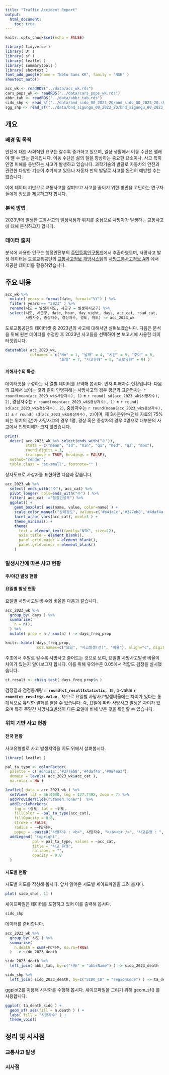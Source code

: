 ```yaml
---
title: "Traffic Accident Report"
output: 
  html_document:
    toc: true
---
```


```r
knitr::opts_chunk$set(echo = FALSE)
```

```r
library( tidyverse )
library( DT )
library( sf )
library( leaflet )
library( summarytools )
library( showtext )
font_add_google(name = "Noto Sans KR", family = "NSK" )
showtext_auto()
```

```r
acc_wk <- readRDS("../data/acc_wk.rds")
cars_pops_wk <- readRDS("../data/cars_pops_wk.rds")
abbr_tab <- readRDS("../data/abbr_tab.rds")
sido_shp <- read_sf("../data/bnd_sido_00_2023_2Q/bnd_sido_00_2023_2Q.shp", options = "ENCODING=UTF-8")
sgg_shp <- read_sf("../data/bnd_sigungu_00_2023_2Q/bnd_sigungu_00_2023_2Q.shp", options = "ENCODING=UTF-8")
```



## 개요

### 배경 및 목적
안전에 대한 사회적인 요구는 갈수록 증가하고 있으며, 일상 생활에서 이동 수단은 뗄래야 뗄 수 없는 관계입니다. 이동 수단은 삶의 질을 향상하는 중요한 요소이나, 사고 특히 인명 피해를 동반하는 사고가 발생하고 있습니다. 과학기술의 발달로 자동차의 안전과 관련한 다양한 기능이 추가되고 있으나 자동차 만의 발달로 사고를 완전히 예방할 수는 없습니다. 

이에 데이터 기반으로 교통사고를 살펴보고 사고를 줄이기 위한 방안을 고민하는 연구자들에게 정보를 제공하고자 합니다.

### 분석 방법 
2023년에 발생한 교통사고의  발생시점과 위치를 중심으로 사망자가 발생하는 교통사고에 대해 분석하고자 합니다.

### 데이터 출처

분석에 사용한 인구는 행정안전부의 [주민등록인구통계](https://jumin.mois.go.kr)에서 추출하였으며, 사망사고 발생 데이터는 도로교통공단의 [교통사고정보 개방시스템](https://taas.koroad.or.kr/api/)의 [사망교통사고정보 API](https://taas.koroad.or.kr/api/selectDeathDataSet.do) 에서 제공한 데이터를 활용하였습니다.


## 주요 내용

```r
acc_wk %>% 
  mutate( years = format(date, format="%Y") ) %>%
  filter( years == "2023" ) %>%
  rename(시도 = 발생지시도, 시군구 = 발생지시군구) %>%
  select(시도, 시군구, date, hour, day_night, days, acc_cat, road_cat, 
         사망자수, 중상자수, 경상자수, 경도, 위도) -> acc_2023_wk
```

도로교통공단의 데이터셋 중 2023년의 사고에 대해서만 살펴보겠습니다. 다음은 분석을 위해 원본 데이터를 수정한 후 2023년 사고들을 선택하여 본 보고서에 사용한 데이터셋입니다.

```r
datatable( acc_2023_wk,
           colnames = c("No" = 1, "날짜" = 4, "시간" = 5, "주야" = 6,
                        "요일" = 7, "사고유형" = 8, "도로유형" = 9) )
```

#### 피해자수의 특성
데이터셋을 구성하는 각 열별 데이터를 요약해 봅시다. 먼저 피해자수 현황입니다. 
다음의 표에서 보이는 것과 같이 인명피해는 사망사고의 경우 평균과 표준편차는 `r round(mean(acc_2023_wk$사망자수), 1)` $\pm$ `r round( sd(acc_2023_wk$사망자수), 2)`, 경상자수는 `r round(mean(acc_2023_wk$경상자수), 1)` $\pm$ `r round( sd(acc_2023_wk$경상자수), 2)`, 중상자수는 `r round(mean(acc_2023_wk$중상자수), 1)` $\pm$ `r round( sd(acc_2023_wk$중상자수), 2)`이며, 제 3사분위수(전체 자료의 75%되는 위치의 값)가 사망사고의 경우 1명, 경상 혹은 중상자의 경우 0명으로 대부분의 사고에서 인명피해가 크지 않았습니다.

```r
print(
  descr( acc_2023_wk %>% select(ends_with("수")), 
         stats = c("mean", "sd", "min", "q1", "med", "q3", "max"),
         round.digits = 1,
         transpose = TRUE, headings = FALSE),
  method="render",
  table.class = "st-small", footnote="" )
```

상자도표로 사상자를 표현하면 다음과 같습니다.


```r
acc_2023_wk %>%
  select( ends_with("수"), acc_cat) %>%
  pivot_longer( cols=ends_with("수") ) %>%
  filter( acc_cat !="철길건널목") %>%
  ggplot() +
    geom_boxplot( aes(name, value, color=name) ) +
    scale_color_manual("상해정도", values=c('#e41a1c','#377eb8','#4daf4a') ) +
    facet_wrap( vars(acc_cat), ncol=3 ) +
    theme_minimal() +
    theme(
      text = element_text(family="NSK", size=12),
      axis.title = element_blank(),
      panel.grid.major = element_blank(),
      panel.grid.minor = element_blank()
    )
```


### 발생시간에 따른 사고 현황

#### 주/야간 발생 현황

#### 요일별 발생 현황

요일별 사망사고발생 수와 비율은 다음과 같습니다.

```r
acc_2023_wk %>%
  group_by( days ) %>%
  summarise(
    n = n(),
  ) %>%
  mutate( prop = n / sum(n) ) -> days_freq_prop

knitr::kable( days_freq_prop, 
              col.names=c("요일", "사고발생(건)", "비율"), align="c", digits = 2 )
```

주초에서 주말로 갈수록 사망사고 줄어드는 것으로 보여, 요일별 사망사고발생 비율이 차이가 있는지 알아보고자 합니다. 이를 위해 유의수준 0.05에서 적합도 검정을 실시했습니다.

```r
ct_result <- chisq.test( days_freq_prop$n )
```

검정결과 검정통계량 **`r round(ct_result$statistic, 3)`**, p-value **`r round(ct_result$p.value, 3)`**으로 요일별 사망사고발생비율에는 차이가 있다는 통계적으로 유의한 결과를 얻을 수 있습니다. 즉, 요일에 따라 사망사고 발생은 차이가 있으며 특히 주말간 사망사고발생이 다른 요일에 비해 낮은 것을 확인할 수 있습니다.


### 위치 기반 사고 현황

#### 전국 현황

사고유형별로 사고 발생지역을 지도 위에서 살펴봅시다.

```r
library( leaflet )

pal_ta_type <- colorFactor(
  palette = c('#e41a1c','#377eb8','#4daf4a','#984ea3'),
  domain = levels( acc_2023_wk$acc_cat ),
  na.color = NA )

leaflet( data = acc_2023_wk ) %>%
  setView( lat = 36.0000, lng = 127.7492, zoom = 7) %>%
  addProviderTiles("Stamen.Toner")  %>%
  addCircleMarkers( 
    lng = ~경도, lat = ~위도,
    fillColor = ~pal_ta_type(acc_cat), 
    fillOpacity = 0.8, 
    stroke = FALSE,
    radius = ~사망자수,
    popup = ~paste0("사망자수 : <b>", 사망자수, "</b><br />", "사고유형 : ", acc_cat, "<br>", "도로유형 : ", road_cat ) ) %>%
  addLegend( "topright", 
            pal = pal_ta_type, values = ~acc_cat,
            title = "사고 유형",
            na.label = "",
            opacity = 0.8
  )
```




#### 시도별 현황

시도별 지도를 작성해 봅시다.
앞서 읽어온 시도별 셰이프파일을 그려 봅시다.

```r
plot( sido_shp[, 1] )
```

셰이프파일은 데이터를 포함하고 있어 이를 출력해 봅시다.

```r
sido_shp
```

데이터를 준비합니다.

```r
acc_2023_wk %>%
  group_by( 시도 ) %>%
  summarise(
    n.death = sum(사망자수, na.rm=TRUE)
  )  -> sido_2023_death

sido_2023_death %>%
  left_join( abbr_tab, by=c("시도" = "abbrName") ) -> sido_2023_death

sido_shp %>% 
  left_join( sido_2023_death, by=c("SIDO_CD" = "regionCode") ) -> ta_death_sido
```

ggplot2를 이용해 시각화를 수행해 봅시다.
셰이프파일을 그리기 위해 geom_sf() 를 사용합니다.

```r
ggplot( ta_death_sido ) +
  geom_sf( aes(fill = n.death ) ) +
  labs( fill = "사망자수" ) +
  theme_void()
```


## 정리 및 시사점

### 교통사고 발생

### 시사점

